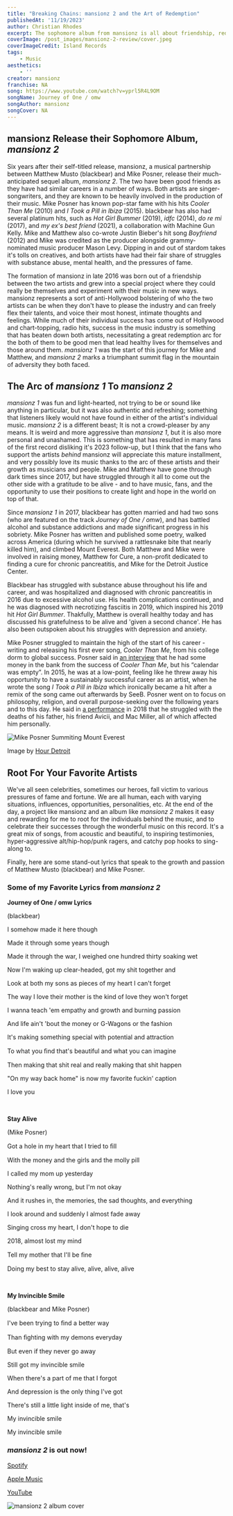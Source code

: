 ```yaml
---
title: "Breaking Chains: mansionz 2 and the Art of Redemption"
publishedAt: '11/19/2023'
author: Christian Rhodes
excerpt: The sophomore album from mansionz is all about friendship, redemption, and growth.
coverImage: /post_images/mansionz-2-review/cover.jpeg
coverImageCredit: Island Records
tags:
    - Music
aesthetics: 
    - ''
creator: mansionz
franchise: NA
song: https://www.youtube.com/watch?v=yprl5R4L9OM
songName: Journey of One / omw
songAuthor: mansionz
songCover: NA
---
```


## mansionz Release their Sophomore Album, *mansionz 2*

Six years after their self-titled release, mansionz, a musical partnership between Matthew Musto (blackbear) and Mike Posner, release their much-anticipated sequel album, *mansionz 2*. The two have been good friends as they have had similar careers in a number of ways. Both artists are singer-songwriters, and they are known to be heavily involved in the production of their music. Mike Posner has known pop-star fame with his hits *Cooler Than Me* (2010) and *I Took a Pill in Ibiza* (2015). blackbear has also had several platinum hits, such as *Hot Girl Bummer* (2019), *idfc* (2014), *do re mi* (2017), and *my ex's best friend* (2021), a collaboration with Machine Gun Kelly. Mike and Matthew also co-wrote Justin Bieber's hit song *Boyfriend* (2012) and Mike was credited as the producer alongside grammy-nominated music producer Mason Levy. Dipping in and out of stardom takes it's tolls on creatives, and both artists have had their fair share of struggles with substance abuse, mental health, and the pressures of fame. 

The formation of mansionz in late 2016 was born out of a friendship between the two artists and grew into a special project where they could really be themselves and experiment with their music in new ways. mansionz represents a sort of anti-Hollywood bolstering of who the two artists can be when they don't have to please the industry and can freely flex their talents, and voice their most honest, intimate thoughts and feelings. While much of their individual success has come out of Hollywood and chart-topping, radio hits, success in the music industry is something that has beaten down both artists, necessitating a great redemption arc for the both of them to be good men that lead healthy lives for themselves and those around them. *mansionz 1* was the start of this journey for Mike and Matthew, and *mansionz 2* marks a triumphant summit flag in the mountain of adversity they both faced. 

## The Arc of *mansionz 1* To *mansionz 2*

*mansionz 1* was fun and light-hearted, not trying to be or sound like anything in particular, but it was also authentic and refreshing; something that listeners likely would not have found in either of the artist's individual music. *mansionz 2* is a different beast; It is not a crowd-pleaser by any means. It is weird and more aggressive than *mansionz 1*, but it is also more personal and unashamed. This is something that has resulted in many fans of the first record disliking it's 2023 follow-up, but I think that the fans who support the artists *behind* mansionz will appreciate this mature installment, and very possibly love its music thanks to the arc of these artists and their growth as musicians and people. Mike and Matthew have gone through dark times since 2017, but have struggled through it all to come out the other side with a gratitude to be alive - and to have music, fans, and the opportunity to use their positions to create light and hope in the world on top of that. 

Since *mansionz 1* in 2017, blackbear has gotten married and had two sons (who are featured on the track *Journey of One / omw*), and has battled alcohol and substance addictions and made significant progress in his sobriety. Mike Posner has written and published some poetry, walked across America (during which he survived a rattlesnake bite that nearly killed him), and climbed Mount Everest. Both Matthew and Mike were involved in raising money, Matthew for Cure, a non-profit dedicated to finding a cure for chronic pancreatitis, and Mike for the Detroit Justice Center. 

Blackbear has struggled with substance abuse throughout his life and career, and was hospitalized and diagnosed with chronic pancreatitis in 2016 due to excessive alcohol use. His health complications continued, and he was diagnosed with necrotizing fasciitis in 2019, which inspired his 2019 hit *Hot Girl Bummer*. Thakfully, Matthew is overall healthy today and has discussed his gratefulness to be alive and 'given a second chance'. He has also been outspoken about his struggles with depression and anxiety. 

Mike Posner struggled to maintain the high of the start of his career - writing and releasing his first ever song, *Cooler Than Me*, from his college dorm to global success. Posner said in [an interview](https://www.youtube.com/watch?v=zHZvNG6ejRk&t=14s) that he had some money in the bank from the success of *Cooler Than Me*, but his “calendar was empty”. In 2015, he was at a low-point, feeling like he threw away his opportunity to have a sustainably successful career as an artist, when he wrote the song *I Took a Pill in Ibiza* which ironically became a hit after a remix of the song came out afterwards by SeeB. Posner went on to focus on philosophy, religion, and overall purpose-seeking over the following years and to this day. He said in [a performance](https://www.youtube.com/watch?v=p1zrweVN4l4) in 2018 that he struggled with the deaths of his father, his friend Avicii, and Mac Miller, all of which affected him personally. 

![Mike Posner Summiting Mount Everest](https://cdn.hourdetroit.com/wp-content/uploads/sites/20/2021/08/mike-posner-mt-everest-2.jpg)

Image by [Hour Detroit](https://www.hourdetroit.com/philanthropy-charity/mike-posner-days-of-adventure-arent-over-mount-everest/)

## Root For Your Favorite Artists

We've all seen celebrities, sometimes our heroes, fall victim to various pressures of fame and fortune. We are all human, each with varying situations, influences, opportunities, personalities, etc. At the end of the day, a project like mansionz and an album like *mansionz 2* makes it easy and rewarding for me to root for the individuals behind the music, and to celebrate their successes through the wonderful music on this record. It's a great mix of songs, from acoustic and beautiful, to inspiring testimonies, hyper-aggressive alt/hip-hop/punk ragers, and catchy pop hooks to sing-along to. 

Finally, here are some stand-out lyrics that speak to the growth and passion of Matthew Musto (blackbear) and Mike Posner. 

### Some of my Favorite Lyrics from *mansionz 2*

**Journey of One / omw Lyrics**

(blackbear)

I somehow made it here though

Made it through some years though

Made it through the war, I weighed one hundred thirty soaking wet

Now I'm waking up clear-headed, got my shit together and

Look at both my sons as pieces of my heart I can't forget

The way I love their mother is the kind of love they won't forget

I wanna teach 'em empathy and growth and burning passion

And life ain't 'bout the money or G-Wagons or the fashion

It's making something special with potential and attraction

To what you ﬁnd that's beautiful and what you can imagine

Then making that shit real and really making that shit happen

"On my way back home" is now my favorite fuckin' caption

I love you  

‎

**Stay Alive**

(Mike Posner)

Got a hole in my heart that I tried to ﬁll

With the money and the girls and the molly pill

I called my mom up yesterday

Nothing's really wrong, but I'm not okay

And it rushes in, the memories, the sad thoughts, and everything

I look around and suddenly I almost fade away

Singing cross my heart, I don't hope to die

2018, almost lost my mind

Tell my mother that I'll be ﬁne

Doing my best to stay alive, alive, alive, alive  

‎

**My Invincible Smile**

(blackbear and Mike Posner)

I've been trying to ﬁnd a better way

Than ﬁghting with my demons everyday

But even if they never go away

Still got my invincible smile

When there's a part of me that I forgot

And depression is the only thing I've got

There's still a little light inside of me, that's

My invincible smile

My invincible smile

### *mansionz 2* is out now!
[Spotify](https://open.spotify.com/album/4AZQAqrzZm1jyRuEIrjGHC)

[Apple Music](https://music.apple.com/us/album/mansionz-2/1713196392)

[YouTube](https://www.youtube.com/playlist?list=PLGP-JAr2aIZQkZiLSzYp4ExNUwvJxheOL)  


![mansionz 2 album cover](https://i.scdn.co/image/ab67616d0000b273082282d3b36a5d7e99004fa6)